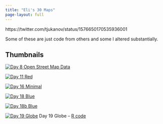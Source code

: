 ```yaml
---
title: "Eli's 30 Maps"
page-layout: full
---
```


https://twitter.com/tjukanov/status/1576650170535936001

Some of these are just code from others and some I altered substantially.

## Thumbnails

::: {layout-ncol=2}
[![Day 8 Open Street Map Data](content/day8_files/figure-html/unnamed-chunk-2-1.png)](content/day8.html)

[![Day 11 Red](content/day13_files/figure-html/unnamed-chunk-4-1.png)](content/day13.html)

[![Day 16 Minimal](content/day16_files/figure-html/unnamed-chunk-2-1.png)](content/day16.html)

[![Day 18 Blue](content/day18_files/figure-html/unnamed-chunk-3-1.png)](content/day18.html)

[![Day 18b Blue](content/day18b_files/figure-html/unnamed-chunk-4-1.png)](content/day18b.html)

[![Day 19 Globe](content/globe_elevation.png)](content/day19.html)
Day 19 Globe -- [R code](R/day19.R)

:::